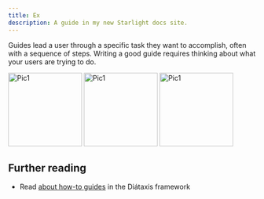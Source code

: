 ```yaml
---
title: Ex
description: A guide in my new Starlight docs site.
---
```


Guides lead a user through a specific task they want to accomplish, often with a sequence of steps.
Writing a good guide requires thinking about what your users are trying to do.

<div class="dgr">
<Image src={pic1} alt="Pic1" width="150" />
<Image src={pic1} alt="Pic1" width="150" />
<Image src={pic1} alt="Pic1" width="150" />
</div>

## Further reading

- Read [about how-to guides](https://diataxis.fr/how-to-guides/) in the Diátaxis framework
